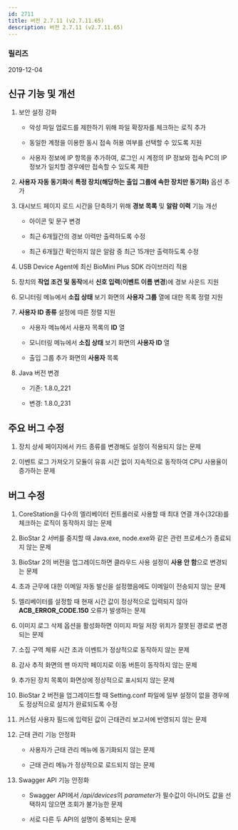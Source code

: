 ```yaml
---
id: 2711
title: 버전 2.7.11 (v2.7.11.65)
description: 버전 2.7.11 (v2.7.11.65)
---
```


### 릴리즈

2019-12-04

## 신규 기능 및 개선

1. 보안 설정 강화

    * 악성 파일 업로드를 제한하기 위해 파일 확장자를 체크하는 로직 추가

    * 동일한 계정을 이용한 동시 접속 허용 여부를 선택할 수 있도록 지원

    * 사용자 정보에 IP 항목을 추가하여, 로그인 시 계정의 IP 정보와 접속 PC의 IP 정보가 일치할 경우에만 접속할 수 있도록 제한

1. **사용자 자동 동기화**에 **특정 장치(해당하는 출입 그룹에 속한 장치만 동기화)** 옵션 추가

1. 대시보드 페이지 로드 시간을 단축하기 위해 **경보 목록** 및 **알람 이력** 기능 개선

    * 아이콘 및 문구 변경

    * 최근 6개월간의 경보 이력만 출력하도록 수정

    * 최근 6개월간 확인하지 않은 알람 중 최근 15개만 출력하도록 수정

1. USB Device Agent에 최신 BioMini Plus SDK 라이브러리 적용

1. 장치의 **작업 조건 및 동작**에서 **신호 입력**(**이벤트 이름 변경**)에 경보 사운드 지원

1. 모니터링 메뉴에서 **소집 상태** 보기 화면의 **사용자 그룹** 열에 대한 목록 정렬 지원

1. **사용자 ID 종류** 설정에 따른 정렬 지원

    * 사용자 메뉴에서 사용자 목록의 **ID** 열

    * 모니터링 메뉴에서 **소집 상태** 보기 화면의 **사용자 ID** 열

    * 출입 그룹 추가 화면의 **사용자** 목록

1. Java 버전 변경

    * 기존: 1.8.0_221

    * 변경: 1.8.0_231

## 주요 버그 수정

1. 장치 상세 페이지에서 카드 종류를 변경해도 설정이 적용되지 않는 문제

1. 이벤트 로그 가져오기 모듈이 유휴 시간 없이 지속적으로 동작하여 CPU 사용율이 증가하는 문제

## 버그 수정

1. CoreStation을 다수의 엘리베이터 컨트롤러로 사용할 때 최대 연결 개수(32대)를 체크하는 로직이 동작하지 않는 문제

1. BioStar 2 서버를 중지할 때 Java.exe, node.exe와 같은 관련 프로세스가 종료되지 않는 문제

1. BioStar 2의 버전을 업그레이드하면 클라우드 사용 설정이 **사용 안 함**으로 변경되는 문제

1. 초과 근무에 대한 이메일 자동 발신을 설정했음에도 이메일이 전송되지 않는 문제

1. 엘리베이터를 설정할 때 현재 시간 값이 정상적으로 입력되지 않아 **ACB_ERROR_CODE.150** 오류가 발생하는 문제

1. 이미지 로그 삭제 옵션을 활성화하면 이미지 파일 저장 위치가 잘못된 경로로 변경되는 문제

1. 소집 구역 체류 시간 초과 이벤트가 정상적으로 동작하지 않는 문제

1. 감사 추적 화면의 맨 마지막 페이지로 이동 버튼이 동작하지 않는 문제

1. 추가된 장치 목록이 화면상에 정상적으로 표시되지 않는 문제

1. BioStar 2 버전을 업그레이드할 때 Setting.conf 파일에 일부 설정이 없을 경우에도 정상적으로 설치가 완료되도록 수정

1. 커스텀 사용자 필드에 입력된 값이 근태관리 보고서에 반영되지 않는 문제

1. 근태 관리 기능 안정화

    * 사용자가 근태 관리 메뉴에 동기화되지 않는 문제

    * 근태 관리 메뉴가 정상적으로 로드되지 않는 문제

1. Swagger API 기능 안정화

    * Swagger API에서 */api/devices*의 *parameter*가 필수값이 아니어도 값을 선택하지 않으면 조회가 불가능한 문제

    * 서로 다른 두 API의 설명이 중복되는 문제